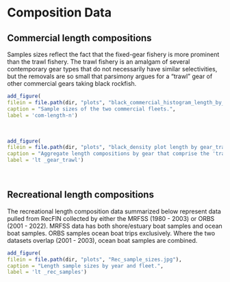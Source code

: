 

# Composition Data

## Commercial length compositions

Samples sizes reflect the fact that the fixed-gear fishery is more prominent than the trawl fishery. The trawl fishery is an amalgam of several contemporary gear types that do not necessarily have similar selectivities, but the removals are so small that parsimony argues for a "trawl" gear of other commercial gears taking black rockfish.


```r
add_figure(
filein = file.path(dir, "plots", "black_commercial_histogram_length_by_fleet.png"), 
caption = "Sample sizes of the two commercial fleets.",
label = 'com-length-n')

```
\

```r
add_figure(
filein = file.path(dir, "plots", "black_density plot length by gear_trawl.jpg"), 
caption = "Aggregate length compositions by gear that comprise the 'trawl' fishery.",
label = 'lt _gear_trawl')

```
\

## Recreational length compositions

The recreational length composition data summarized below represent data pulled from RecFIN collected by either the MRFSS (1980 - 2003) or ORBS (2001 - 2022). MRFSS data has both shore/estuary boat samples and ocean boat samples. ORBS samples ocean boat trips exclusively. Where the two datasets overlap (2001 - 2003), ocean boat samples are combined. 


```r
add_figure(
filein = file.path(dir, "plots", "Rec_sample_sizes.jpg"), 
caption = "Length sample sizes by year and fleet.",
label = 'lt _rec_samples')

```
\
